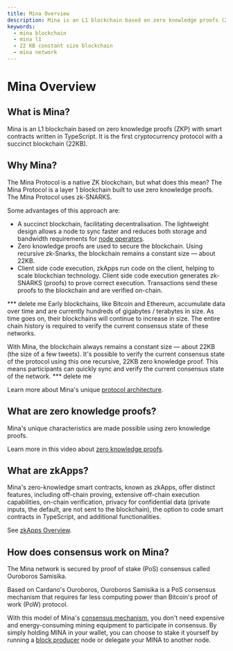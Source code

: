 ```yaml
---
title: Mina Overview
description: Mina is an L1 blockchain based on zero knowledge proofs (ZKP) with smart contracts written in TypeScript
keywords: 
  - mina blockchain
  - mina l1
  - 22 KB constant size blockchain
  - mina network
---
```


# Mina Overview

## What is Mina?

Mina is an L1 blockchain based on zero knowledge proofs (ZKP) with smart contracts written in TypeScript. It is the first cryptocurrency protocol with a succinct blockchain (22KB).

## Why Mina?

The Mina Protocol is a native ZK blockchain, but what does this mean? The Mina Protocol is a layer 1 blockchain built to use zero knowledge proofs. The Mina Protocol uses zk-SNARKS.

Some advantages of this approach are:

- A succinct blockchain, facilitating decentralisation. The lightweight design allows a node to sync faster and reduces both storage and bandwidth requirements for [node operators](../node-operators).
- Zero knowledge proofs are used to secure the blockchain. Using recursive zk-Snarks, the blockchain remains a constant size — about 22KB.
- Client side code execution, zkApps run code on the client, helping to scale blockchian technology. Client side code execution generates zk-SNARKS (proofs) to prove correct execution. Transactions send these proofs to the blockchain and are verified on-chain.    

*** delete me
Early blockchains, like Bitcoin and Ethereum, accumulate data over time and are currently hundreds of gigabytes / terabytes in size. As time goes on, their blockchains will continue to increase in size. The entire chain history is required to verify the current consensus state of these networks.

With Mina, the blockchain always remains a constant size — about 22KB (the size of a few tweets). It's possible to verify the current consensus state of the protocol using this one recursive, 22KB zero knowledge proof. This means participants can quickly sync and verify the current consensus state of the network.
*** delete me

Learn more about Mina's unique [protocol architecture](about-mina/protocol-architecture).

## What are zero knowledge proofs?

Mina's unique characteristics are made possible using zero knowledge proofs.

Learn more in this video about [zero knowledge proofs](about-mina/what-are-zero-knowledge-proofs).

## What are zkApps?

Mina's zero-knowledge smart contracts, known as zkApps, offer distinct features, including off-chain proving, extensive off-chain execution capabilities, on-chain verification, privacy for confidential data (private inputs, the default, are not sent to the blockchain), the option to code smart contracts in TypeScript, and additional functionalities.

See [zkApps Overview](/zkapps/writing-a-zkapp).

## How does consensus work on Mina?

The Mina network is secured by proof of stake (PoS) consensus called Ouroboros Samisika.

Based on Cardano's Ouroboros, Ouroboros Samisika is a PoS consensus mechanism that requires far less computing power than Bitcoin's proof of work (PoW) protocol.

With this model of Mina's [consensus mechanism](/about-mina/consensus), you don't need expensive and energy-consuming mining equipment to participate in consensus. By simply holding MINA in your wallet, you can choose to stake it yourself by running a [block producer](/mina-protocol/block-producers) node or delegate your MINA to another node.
